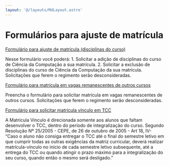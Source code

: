 ```yaml
---
layout: '@/layouts/MdLayout.astro'
---
```






Formulários para ajuste de matrícula
====================================











[Formulário para ajuste de matrícula (disciplinas do curso)](https://forms.gle/6JxrrJZtWoXoUUV99)

Nesse formulário você poderá: 1. Solicitar a adição de disciplinas do curso de Ciência da Computação a sua matrícula. 2. Solicitar a exclusão de disciplinas do curso de Ciência da Computação da sua matrícula. Solicitações que ferem o regimento serão desconsideradas.





[Formulário para matrícula em vagas remanescentes de outros cursos](https://forms.gle/xZNCDtf5bd9z2GqHA)

Preencha o formulário para solicitar matrícula em vagas remanescentes de outros cursos. Solicitações que ferem o regimento serão desconsideradas.





[Formulário para solicitar matricula vínculo em TCC](https://forms.gle/J2bTA6h2GuDFWyBo8)

A Matrícula Vínculo é direcionada somente aos alunos que faltam desenvolver o TCC, dentro do período de integralização do curso. Segundo Resolução Nº 25/2005 - CEPE, de 26 de outubro de 2005 - Art 18, IV- “Caso o aluno não consiga entregar o TCC até o final do semestre letivo em que cumprir todas as outras exigências da matriz curricular, deverá realizar matrícula-vínculo no início de cada semestre letivo subsequente, até a entrega do TCC ou quando atingir o prazo máximo para a integralização do seu curso, quando então o mesmo será desligado.”










